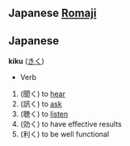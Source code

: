 ==Japanese [[Romaji]]==
==Japanese==
'''kiku''' ([[きく]])
*Verb
# (聞く) to [[hear]]
# (訊く) to [[ask]]
# (聴く) to [[listen]]
# (効く) to have effective results
# (利く) to be well functional